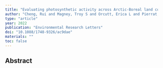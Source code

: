 ```yaml
---
title: "Evaluating photosynthetic activity across Arctic-Boreal land cover types using solar-induced fluorescence"
author: "Cheng, Rui and Magney, Troy S and Orcutt, Erica L and Pierrat, Zoe and Kohler, Philipp and Bowling, David R and Bret-Harte, M Syndonia and Euskirchen, Eugenie S and Jung, Martin and Kobayashi, Hideki and others"
type: "article"
year: 2022
publication: "Environmental Research Letters"
doi: "10.1088/1748-9326/ac9dae"
materials: ""
toc: false
---
```


## Abstract


